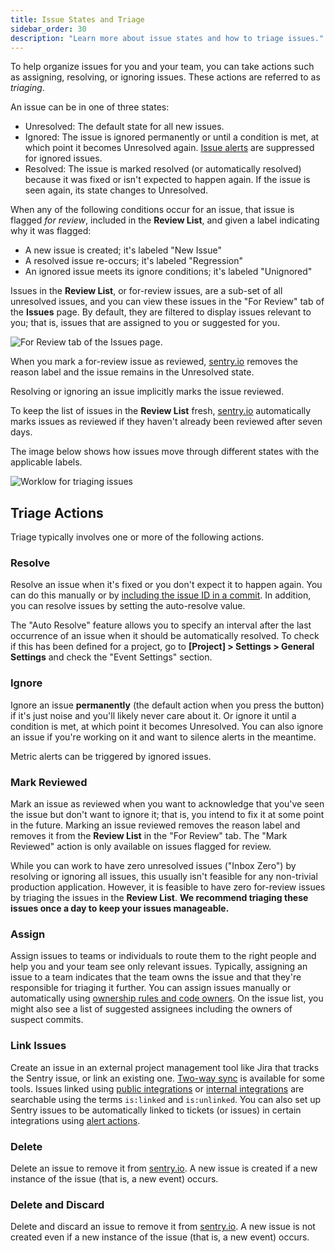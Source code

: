 ```yaml
---
title: Issue States and Triage
sidebar_order: 30
description: "Learn more about issue states and how to triage issues."
---
```


To help organize issues for you and your team, you can take actions such as assigning, resolving, or ignoring issues. These actions are referred to as _triaging_.

An issue can be in one of three states:

- Unresolved: The default state for all new issues.
- Ignored: The issue is ignored permanently or until a condition is met, at which point it becomes Unresolved again. [Issue alerts](/product/alerts-notifications/issue-alerts/) are suppressed for ignored issues.
- Resolved: The issue is marked resolved (or automatically resolved) because it was fixed or isn't expected to happen again. If the issue is seen again, its state changes to Unresolved.

When any of the following conditions occur for an issue, that issue is flagged _for review_, included in the **Review List**, and given a label indicating why it was flagged:

- A new issue is created; it's labeled "New Issue"
- A resolved issue re-occurs; it's labeled "Regression"
- An ignored issue meets its ignore conditions; it's labeled "Unignored"

Issues in the **Review List**, or for-review issues, are a sub-set of all unresolved issues, and you can view these issues in the "For Review" tab of the **Issues** page. By default, they are filtered to display issues relevant to you; that is, issues that are assigned to you or suggested for you.

![For Review tab of the Issues page.](for-review-page-docs.png)

When you mark a for-review issue as reviewed, [sentry.io](https://sentry.io) removes the reason label and the issue remains in the Unresolved state.

Resolving or ignoring an issue implicitly marks the issue reviewed.

To keep the list of issues in the **Review List** fresh, [sentry.io](https://sentry.io) automatically marks issues as reviewed if they haven't already been reviewed after seven days.

The image below shows how issues move through different states with the applicable labels.

![Worklow for triaging issues](issue-workflow.png)

## Triage Actions

Triage typically involves one or more of the following actions.

### Resolve

Resolve an issue when it's fixed or you don't expect it to happen again. You can do this manually or by [including the issue ID in a commit](/product/releases/suspect-commits/#resolve-issues-by-commit). In addition, you can resolve issues by setting the auto-resolve value.

The "Auto Resolve" feature allows you to specify an interval after the last occurrence of an issue when it should be automatically resolved. To check if this has been defined for a project, go to **[Project] > Settings > General Settings** and check the "Event Settings" section.

### Ignore

Ignore an issue **permanently** (the default action when you press the button) if it's just noise and you'll likely never care about it. Or ignore it until a condition is met, at which point it becomes Unresolved. You can also ignore an issue if you're working on it and want to silence alerts in the meantime.

<Note>

Metric alerts can be triggered by ignored issues.

</Note>

### Mark Reviewed

Mark an issue as reviewed when you want to acknowledge that you've seen the issue but don't want to ignore it; that is, you intend to fix it at some point in the future. Marking an issue reviewed removes the reason label and removes it from the **Review List** in the "For Review" tab. The "Mark Reviewed" action is only available on issues flagged for review.

While you can work to have zero unresolved issues ("Inbox Zero") by resolving or ignoring all issues, this usually isn't feasible for any non-trivial production application. However, it is feasible to have zero for-review issues by triaging the issues in the **Review List**.
**We recommend triaging these issues once a day to keep your issues manageable.**

### Assign

Assign issues to teams or individuals to route them to the right people and help you and your team see only relevant issues. Typically, assigning an issue to a team indicates that the team owns the issue and that they're responsible for triaging it further. You can assign issues manually or automatically using [ownership rules and code owners](/product/issues/issue-owners/). On the issue list, you might also see a list of suggested assignees including the owners of suspect commits.

### Link Issues

Create an issue in an external project management tool like Jira that tracks the Sentry issue, or link an existing one. [Two-way sync](/product/accounts/getting-started/#33-issue-tracking) is available for some tools. Issues linked using [public integrations](/product/integrations/integration-platform/public-integration) or [internal integrations](/product/integrations/integration-platform/internal-integration) are searchable using the terms `is:linked` and `is:unlinked`. You can also set up Sentry issues to be automatically linked to tickets (or issues) in certain integrations using [alert actions](/product/alerts-notifications/issue-alerts/).

### Delete

Delete an issue to remove it from [sentry.io](https://sentry.io). A new issue is created if a new instance of the issue (that is, a new event) occurs.

### Delete and Discard

Delete and discard an issue to remove it from [sentry.io](https://sentry.io). A new issue is not created even if a new instance of the issue (that is, a new event) occurs.
